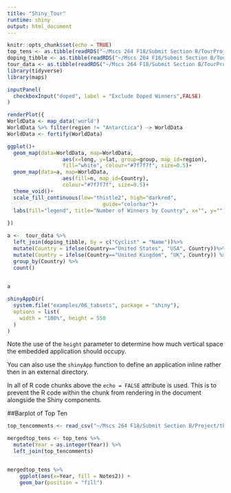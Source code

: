 ```yaml
---
title: "Shiny_Tour"
runtime: shiny
output: html_document
---
```


```r
knitr::opts_chunk$set(echo = TRUE)
top_tens <- as.tibble(readRDS("~/Mscs 264 F18/Submit Section B/TourProject/top_tens.rds"))
doping_tibble <- as.tibble(readRDS("~/Mscs 264 F18/Submit Section B/TourProject/doping_tibble.rds"))
tour_data <- as.tibble(readRDS("~/Mscs 264 F18/Submit Section B/TourProject/tour_data.rds"))
library(tidyverse)
library(maps)
```



```r
inputPanel(
  checkboxInput("doped", label = "Exclude Doped Winners",FALSE)
)

renderPlot({ 
WorldData <- map_data('world')
WorldData %>% filter(region != "Antarctica") -> WorldData
WorldData <- fortify(WorldData)

ggplot()+
  geom_map(data=WorldData, map=WorldData,
                  aes(x=long, y=lat, group=group, map_id=region),
                  fill="white", colour="#7f7f7f", size=0.5)+
  geom_map(data=a, map=WorldData,
                  aes(fill=n, map_id=Country),
                  colour="#7f7f7f", size=0.5)+
  theme_void()+
  scale_fill_continuous(low="thistle2", high="darkred", 
                               guide="colorbar")+
  labs(fill="legend", title="Number of Winners by Country", x="", y="")
 
})
```



```r

a <-  tour_data %>%
  left_join(doping_tibble, by = c("Cyclist" = "Name"))%>%
  mutate(Country = ifelse(Country=="United States", "USA", Country))%>%
  mutate(Country = ifelse(Country=="United Kingdom", "UK", Country)) %>%
  group_by(Country) %>%
  count() 
  

a
```

```r
shinyAppDir(
  system.file("examples/06_tabsets", package = "shiny"),
  options = list(
    width = "100%", height = 550
  )
)
```

Note the use of the `height` parameter to determine how much vertical space the embedded application should occupy.

You can also use the `shinyApp` function to define an application inline rather then in an external directory.

In all of R code chunks above the `echo = FALSE` attribute is used. This is to prevent the R code within the chunk from rendering in the document alongside the Shiny components.


##Barplot of Top Ten

```r
top_tencomments <- read_csv("~/Mscs 264 F18/Submit Section B/Project/the_tour/top_tencomments.csv")

mergedtop_tens <- top_tens %>%
  mutate(Year = as.integer(Year)) %>%
  left_join(top_tencomments)


mergedtop_tens %>%
    ggplot(aes(x=Year, fill = Notes2)) +
    geom_bar(position = "fill")

```




